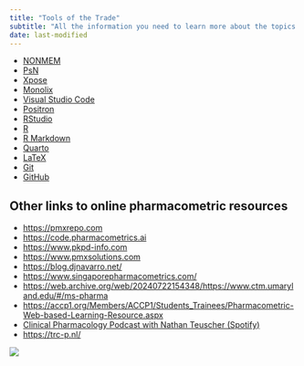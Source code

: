 ```yaml
---
title: "Tools of the Trade"
subtitle: "All the information you need to learn more about the topics covered on this page."
date: last-modified
---
```


:::{.callout-caution title="Under construction"}
:::

* [NONMEM](https://nonmem.iconplc.com/)
* [PsN](https://uupharmacometrics.github.io/PsN/)
* [Xpose](https://xpose.sourceforge.io/)
* [Monolix](https://monolix.lixoft.com/)
* [Visual Studio Code](https://code.visualstudio.com)
* [Positron](https://github.com/posit-dev/positron)
* [RStudio](https://rstudio.com/)
* [R](https://www.r-project.org/)
* [R Markdown](https://rmarkdown.rstudio.com/)
* [Quarto](https://quarto.com/)
* [LaTeX](https://www.latex-project.org/)
* [Git](https://git-scm.com/)
* [GitHub](https://github.com/)

## Other links to online pharmacometric resources

* <https://pmxrepo.com>
* <https://code.pharmacometrics.ai>
* <https://www.pkpd-info.com>
* <https://www.pmxsolutions.com>
* <https://blog.djnavarro.net/>
* <https://www.singaporepharmacometrics.com/>
* <https://web.archive.org/web/20240722154348/https://www.ctm.umaryland.edu/#/ms-pharma>
* <https://accp1.org/Members/ACCP1/Students_Trainees/Pharmacometric-Web-based-Learning-Resource.aspx>
* [Clinical Pharmacology Podcast with Nathan Teuscher (Spotify)](https://open.spotify.com/show/6QJ81a96Q9HeeFBX8EtHTu?si=1e05e7a31a2942e0)
* <https://trc-p.nl/>

![](images/index_tools.png)
